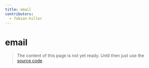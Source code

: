 ```yaml
---
title: email
contributors:
  - fabian-hiller
---
```


# email

> The content of this page is not yet ready. Until then just use the [source code](https://github.com/fabian-hiller/valibot/blob/main/library/src/validations/email/email.ts).
